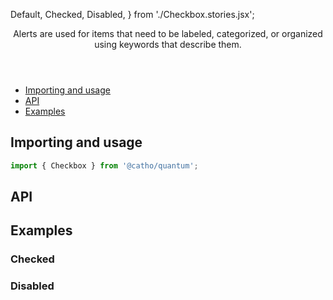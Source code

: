 


  Default,
  Checked,
  Disabled,
} from './Checkbox.stories.jsx';

<Meta title="Forms/Checkbox" component={Checkbox}  />

<Header title="Checkbox">
  Alerts are used for items that need to be labeled,
  categorized, or organized using keywords that describe them.
</Header>

- [Importing and usage](#importing)
- [API](#api)
- [Examples](#examples)

## <a id="importing"></a>Importing and usage

```js
import { Checkbox } from '@catho/quantum';
```

<Canvas>
  <Story story={Default} />
</Canvas>

## <a id="api"></a>API

<ArgsTable of={Checkbox} />

## <a id="examples"></a>Examples

### Checked

<Canvas>
  <Story story={Checked} />
</Canvas>

### Disabled

<Canvas>
  <Story story={Disabled} />
</Canvas>